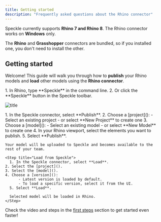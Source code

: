 ```yaml
---
title: Getting started  
description: "Frequently asked questions about the Rhino connector"
---
```


<Info>Speckle currently supports **Rhino 7 and Rhino 8**. The Rhino connector works on **Windows** only.</Info>

<Tip> The **Rhino** and **Grasshopper** connectors are bundled, so if you installed one, you don't need to install the other.</Tip>

## Getting started

Welcome! This guide will walk you through how to **publish** your Rhino models and **load** other models using the **Rhino connector**.


<BeforeYouBegin app="Rhino" />

<Steps>
  <Step title="Open the Rhino connector">
    1. In Rhino, type **Speckle** in the command line.
    2. Or click the **Speckle** button in the Speckle toolbar.
  </Step>

  ![title](images/connectors/rhino_toolbar.jpg)

  <Step title="Publish to Speckle">
    1. In the Speckle connector, select **Publish**.
    2. Choose a [project]():
        - Select an existing project
        - or select **New Project** to create one
    3. Choose a [model]():
        - Select an existing model
        - or select **New Model** to create one
    4. In your Rhino viewport, select the elements you want to publish.
    5. Select **Publish**.
    
    Your model will be uploaded to Speckle and becomes available to the rest of your team.
  </Step>


    <Step title="Load from Speckle">
      1. In the Speckle connector, select **Load**.
    2. Select the [project]().
    3. Select the [model]().
    4. Choose a [version]():
          - Latest version is loaded by default.
          - To load a specific version, select it from the UI.
      5. Select **Load**.

      Selected model will be loaded in Rhino.
    </Step>

</Steps>

<Tip> Check the video and steps in the [first steps](/get-started/quickstart.mdx) section to get started even faster!</Tip>


<ConnectorConclusion connector="Rhino" />


<LearnMore />
